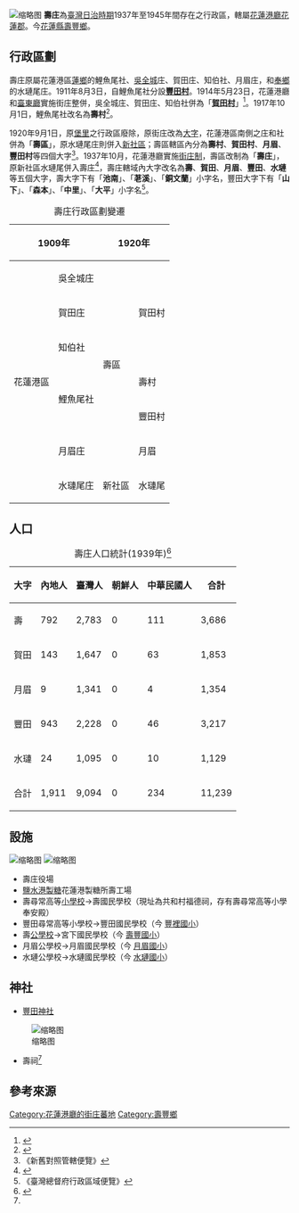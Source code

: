 {{NoteTA
|1=zh:庄;zh-hant:庄
}}
{{japanese|壽庄|ことぶきしょう|Kotobukishо̄}}
[[File:花蓮郡管內略圖.jpg|缩略图]]
'''壽庄'''為[[臺灣日治時期|臺灣日治時期]]1937年至1945年間存在之行政區，轄屬[[花蓮港廳|花蓮港廳]][[花蓮郡|花蓮郡]]。今[[花蓮縣|花蓮縣]][[壽豐鄉|壽豐鄉]]。

==行政區劃==
壽庄原屬花蓮港區[[蓮鄉|蓮鄉]]的鯉魚尾社、[[吳全城|吳全城]]庄、賀田庄、知伯社、月眉庄，和[[奉鄉|奉鄉]]的水璉尾庄。1911年8月3日，自鯉魚尾社分設'''[[豐田村_(花蓮港廳)|豐田村]]'''。1914年5月23日，花蓮港廳和[[臺東廳|臺東廳]]實施街庄整併，吳全城庄、賀田庄、知伯社併為「'''[[賀田村|賀田村]]'''」<ref>{{Cite book|title=臺東花蓮港廳管轄區域中改正|last=|first=|publisher=臺灣總督府公文類纂|year=1914|isbn=|location=|pages=|url=https://onlinearchives.th.gov.tw/index.php?act=Display/image/255587_sO=q8X#7fF}}</ref>。1917年10月1日，鯉魚尾社改名為'''壽村'''<ref>{{Cite book|title=臺灣史料稿本 花蓮港廳ノ管轄區域幷ニ街庄社名等ヲ改ム|last=臺灣總督府史料編纂會|first=|publisher=|year=1917|isbn=|location=|pages=}}</ref>。

1920年9月1日，原[[堡里鄉澚|堡里]]之行政區廢除，原街庄改為[[大字_(行政區劃)|大字]]，花蓮港區南側之庄和社併為「'''壽區'''」，原水璉尾庄則併入[[新社庄_(花蓮港廳)|新社區]]；壽區轄區內分為'''壽村'''、'''賀田村'''、'''月眉'''、'''豐田村'''等四個大字<ref>《新舊對照管轄便覽》</ref>。1937年10月，花蓮港廳實施[[臺灣街庄制|街庄制]]，壽區改制為「'''壽庄'''」，原新社區水璉尾併入壽庄<ref name=":0">{{Cite book|title=花蓮郡要覽|last=花蓮郡役所|first=|publisher=|year=1939-02-10|isbn=|location=|pages=}}</ref>，壽庄轄域內大字改名為'''壽'''、'''賀田'''、'''月眉'''、'''豐田'''、'''水璉'''等五個大字，壽大字下有「'''池南'''」、「'''荖溪'''」、「'''銅文蘭'''」小字名，豐田大字下有「'''山下'''」、「'''森本'''」、「'''中里'''」、「'''大平'''」小字名<ref>《臺灣總督府行政區域便覽》</ref>。
{| class="wikitable"
|+壽庄行政區劃變遷
! colspan="2" |1909年
! colspan="2" |1920年
! colspan="2" |1937年
! colspan="2" |2020年
|-
| rowspan="7" |花蓮港區
|吳全城庄
| rowspan="6" |壽區
| rowspan="3" |賀田村
| rowspan="7" |壽庄
| rowspan="3" |賀田
| rowspan="7" |壽豐鄉
| rowspan="3" |志學村、平和村
|-
|賀田庄
|-
|知伯社
|-
| rowspan="2" |鯉魚尾社
|壽村
|壽
|壽豐村(部分)、共和村(部分)、豐坪村(部分)、光榮村、池南村
|-
|豐田村
|豐田
|豐裡村、豐山村(部分)、豐坪村(部分)、壽豐村(部分)、共和村(部分)、樹湖村(部分)、溪口村(部分)、鳳林鎮林榮里
|-
|月眉庄
|月眉
|月眉
|月眉村、米棧村
|-
|水璉尾庄
|新社區
|水璉尾
|水璉
|水璉村、鹽寮村
|}

== 人口 ==
{| class="wikitable sortable"
|+壽庄人口統計(1939年)<ref>{{Cite book|title=臺灣常住戶口統計|last=臺灣總督官房企畫部|first=|publisher=|year=1939|isbn=|location=|pages=}}</ref>
!大字
!內地人
!臺灣人
!朝鮮人
!中華民國人
!合計
|-
|壽
|792
|2,783
|0
|111
|3,686
|-
|賀田
|143
|1,647
|0
|63
|1,853
|-
|月眉
|9
|1,341
|0
|4
|1,354
|-
|豐田
|943
|2,228
|0
|46
|3,217
|-
|水璉
|24
|1,095
|0
|10
|1,129
|-
|合計
|1,911
|9,094
|0
|234
|11,239
|}

== 設施 ==
[[File:Former_Fengtian_Village_immigration_office,_Shoufeng_Township,_Hualien_(Taiwan).jpg|缩略图]]
[[File:吳全城賀田組農場.png|缩略图]]
* 壽庄役場
* [[鹽水港製糖|鹽水港製糖]]花蓮港製糖所壽工場
* 壽尋常高等[[小學校_(台灣)|小學校]]→壽國民學校（現址為共和村福德祠，存有壽尋常高等小學奉安殿）
* 豐田尋常高等小學校→豐田國民學校（今 [[花蓮縣壽豐鄉豐裡國民小學|豐裡國小]]）
* 壽[[公學校|公學校]]→宮下國民學校（今 [[花蓮縣壽豐鄉壽豐國民小學|壽豐國小]]）
* 月眉公學校→月眉國民學校（今 [[花蓮縣壽豐鄉月眉國民小學|月眉國小]]）
* 水璉公學校→水璉國民學校（今 [[花蓮縣壽豐鄉水璉國民小學|水璉國小]]）

== 神社 ==
* [[豐田神社|豐田神社]]
[[File:豐田神社1.jpg|缩略图]]
* 壽祠<ref name=":0" />

== 參考來源 ==
{{reflist}}
{{花蓮港廳}}

[[Category:花蓮港廳的街庄蕃地|Category:花蓮港廳的街庄蕃地]]
[[Category:壽豐鄉|Category:壽豐鄉]]